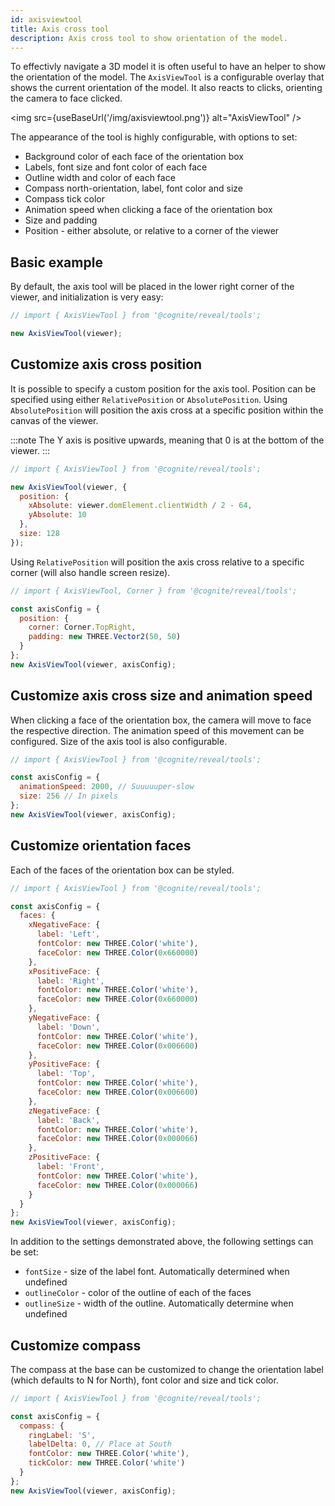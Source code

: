 ```yaml
---
id: axisviewtool
title: Axis cross tool
description: Axis cross tool to show orientation of the model.
---
```



To effectivly navigate a 3D model it is often useful to have an helper to show the orientation of the model. The `AxisViewTool` is
a configurable overlay that shows the current orientation of the model. It also reacts to clicks, orienting the camera to face
clicked.

<img src={useBaseUrl('/img/axisviewtool.png')} alt="AxisViewTool" />

The appearance of the tool is highly configurable, with options to set:
- Background color of each face of the orientation box
- Labels, font size and font color of each face
- Outline width and color of each face
- Compass north-orientation, label, font color and size
- Compass tick color
- Animation speed when clicking a face of the orientation box
- Size and padding
- Position - either absolute, or relative to a corner of the viewer

<DemoWrapper name="Cognite3DViewerDemo" />

## Basic example

By default, the axis tool will be placed in the lower right corner
of the viewer, and initialization is very easy:

```jsx runnable-3x
// import { AxisViewTool } from '@cognite/reveal/tools';

new AxisViewTool(viewer);
```

## Customize axis cross position

It is possible to specify a custom position for the axis tool.
Position can be specified using either `RelativePosition` or `AbsolutePosition`.
Using `AbsolutePosition` will position the axis cross at a specific position within the canvas of the viewer.

:::note
The Y axis is positive upwards, meaning that 0 is at the bottom of the viewer.
:::

```jsx runnable-3x
// import { AxisViewTool } from '@cognite/reveal/tools';

new AxisViewTool(viewer, {
  position: { 
    xAbsolute: viewer.domElement.clientWidth / 2 - 64, 
    yAbsolute: 10
  },
  size: 128
});
```



Using `RelativePosition` will position the axis cross relative to a specific corner (will also handle screen resize).

```jsx runnable-3x
// import { AxisViewTool, Corner } from '@cognite/reveal/tools';

const axisConfig = {
  position: {
    corner: Corner.TopRight,
    padding: new THREE.Vector2(50, 50)
  }
};
new AxisViewTool(viewer, axisConfig);
```

## Customize axis cross size and animation speed

When clicking a face of the orientation box, the camera will move to face the respective direction.
The animation speed of this movement can be configured. Size of the axis tool is also configurable.


```jsx runnable-3x
// import { AxisViewTool } from '@cognite/reveal/tools';

const axisConfig = {
  animationSpeed: 2000, // Suuuuuper-slow
  size: 256 // In pixels
};
new AxisViewTool(viewer, axisConfig);
```


## Customize orientation faces

Each of the faces of the orientation box can be styled.

```jsx runnable-3x
// import { AxisViewTool } from '@cognite/reveal/tools';

const axisConfig = {
  faces: {
    xNegativeFace: {
      label: 'Left',
      fontColor: new THREE.Color('white'),
      faceColor: new THREE.Color(0x660000)
    },
    xPositiveFace: {
      label: 'Right',
      fontColor: new THREE.Color('white'),
      faceColor: new THREE.Color(0x660000)
    },
    yNegativeFace: {
      label: 'Down',
      fontColor: new THREE.Color('white'),
      faceColor: new THREE.Color(0x006600)
    },
    yPositiveFace: {
      label: 'Top',
      fontColor: new THREE.Color('white'),
      faceColor: new THREE.Color(0x006600)
    },
    zNegativeFace: {
      label: 'Back',
      fontColor: new THREE.Color('white'),
      faceColor: new THREE.Color(0x000066)
    },
    zPositiveFace: {
      label: 'Front',
      fontColor: new THREE.Color('white'),
      faceColor: new THREE.Color(0x000066)
    }
  }
};
new AxisViewTool(viewer, axisConfig);
```

In addition to the settings demonstrated above, the following settings can be set:
- `fontSize` - size of the label font. Automatically determined when undefined
- `outlineColor` - color of the outline of each of the faces
- `outlineSize` - width of the outline. Automatically determine when undefined

## Customize compass

The compass at the base can be customized to change the orientation label (which
defaults to N for North), font color and size and tick color.


```jsx runnable-3x
// import { AxisViewTool } from '@cognite/reveal/tools';

const axisConfig = {
  compass: {
    ringLabel: 'S',
    labelDelta: 0, // Place at South
    fontColor: new THREE.Color('white'),
    tickColor: new THREE.Color('white')
  }
};
new AxisViewTool(viewer, axisConfig);
```
